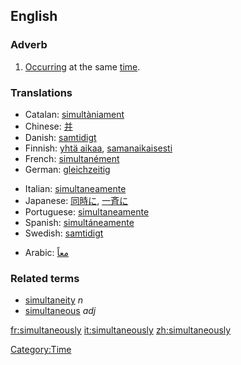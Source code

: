 ==English==
===Adverb===
# [[Occur]]ring at the same [[time]].

===Translations===
{{top}}
*Catalan: [[simultàniament]]
*Chinese: [[并]]
*Danish: [[samtidigt]]
*Finnish: [[yhtä aikaa]], [[samanaikaisesti]]
*French: [[simultanément]]
*German: [[gleichzeitig]]
{{mid}}
*Italian: [[simultaneamente]]
*Japanese: [[同時に]], [[一斉に]]
*Portuguese: [[simultaneamente]]
*Spanish: [[simultáneamente]]
*Swedish: [[samtidigt]] 
{{bottom}}
*Arabic: [[معاً]]

===Related terms===
*[[simultaneity]] ''n''
*[[simultaneous]] ''adj''

[[Category:Time]]

[[fr:simultaneously]]
[[it:simultaneously]]
[[zh:simultaneously]]